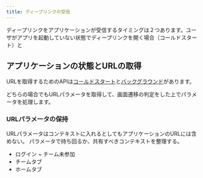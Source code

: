 ```yaml
---
title: ディープリンクの受信
---
```


ディープリンクをアプリケーションが受信するタイミングは２つあります。ユーザがアプリを起動していない状態でディープリンクを開く場合（コールドスタート）と

## アプリケーションの状態とURLの取得

URLを取得するためのAPIは[コールドスタート](https://rnfirebase.io/dynamic-links/usage#backgroundquit-events)と[バックグラウンド](https://rnfirebase.io/dynamic-links/usage#foreground-events)があります。

どちらの場合でもURLパラメータを取得して、画面遷移の判定をした上でパラメータを処理します。

### URLパラメータの保持

URLパラメータはコンテキストに入れるとしてもアプリケーションのURLには含めない。
パラメータで持ち回るか、共有すべきコンテキストを整理する。
 - ログイン ~ チーム未参加
 - チームタブ
 - ホームタブ

